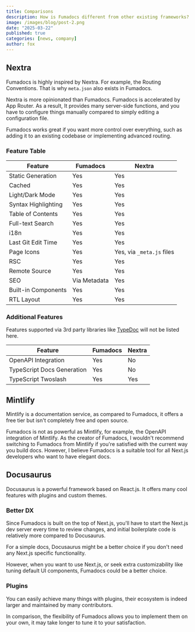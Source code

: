 ```yaml
---
title: Comparisons
description: How is Fumadocs different from other existing frameworks?
image: /images/blog/post-2.png
date: "2025-03-22"
published: true
categories: [news, company]
author: fox
---
```


## Nextra

Fumadocs is highly inspired by Nextra. For example, the Routing Conventions. That is why
`meta.json` also exists in Fumadocs.

Nextra is more opinionated than Fumadocs. Fumadocs is accelerated by App Router. As a result, It provides many server-side functions, and you have to
configure things manually compared to simply editing a configuration file.

Fumadocs works great if you want more control over everything, such as
adding it to an existing codebase or implementing advanced routing.

### Feature Table

| Feature             | Fumadocs     | Nextra                    |
| ------------------- | ------------ | ------------------------- |
| Static Generation   | Yes          | Yes                       |
| Cached              | Yes          | Yes                       |
| Light/Dark Mode     | Yes          | Yes                       |
| Syntax Highlighting | Yes          | Yes                       |
| Table of Contents   | Yes          | Yes                       |
| Full-text Search    | Yes          | Yes                       |
| i18n                | Yes          | Yes                       |
| Last Git Edit Time  | Yes          | Yes                       |
| Page Icons          | Yes          | Yes, via `_meta.js` files |
| RSC                 | Yes          | Yes                       |
| Remote Source       | Yes          | Yes                       |
| SEO                 | Via Metadata | Yes                       |
| Built-in Components | Yes          | Yes                       |
| RTL Layout          | Yes          | Yes                       |

### Additional Features

Features supported via 3rd party libraries like [TypeDoc](https://typedoc.org) will not be listed here.

| Feature                    | Fumadocs | Nextra |
| -------------------------- | -------- | ------ |
| OpenAPI Integration        | Yes      | No     |
| TypeScript Docs Generation | Yes      | No     |
| TypeScript Twoslash        | Yes      | Yes    |

## Mintlify

Mintlify is a documentation service, as compared to Fumadocs, it offers a free tier but isn't completely free and open source.

Fumadocs is not as powerful as Mintlify, for example, the OpenAPI integration of Mintlify.
As the creator of Fumadocs, I wouldn't recommend switching to Fumadocs from Mintlify if you're satisfied with the current way you build docs.
However, I believe Fumadocs is a suitable tool for all Next.js developers who want to have elegant docs.

## Docusaurus

Docusaurus is a powerful framework based on React.js. It offers many cool
features with plugins and custom themes.

### Better DX

Since Fumadocs is built on the top of Next.js, you'll have to start the Next.js dev
server every time to review changes, and initial boilerplate code is relatively more
compared to Docusaurus.

For a simple docs, Docusaurus might be a better choice if you don't need any Next.js specific functionality.

However, when you want to use Next.js, or seek extra customizability like tuning default UI components, Fumadocs could be a better choice.

### Plugins

You can easily achieve many things with plugins, their ecosystem is indeed larger and maintained by many contributors.

In comparison, the flexibility of Fumadocs allows you to implement them on your own, it may take longer to tune it to your satisfaction.
